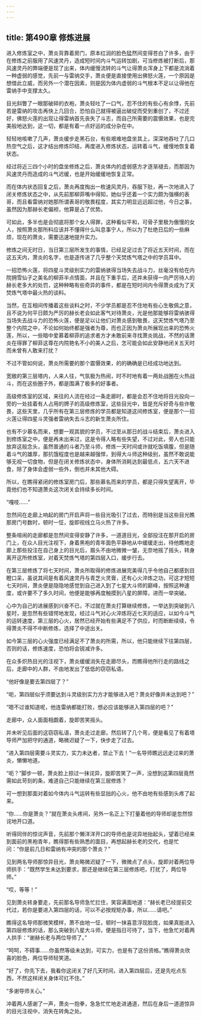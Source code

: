 ```yaml
---
---
---
```

title: 第490章 修炼进展
---



进入修炼室之中，萧炎背靠着房门，原本红润的脸色猛然间变得苍白了许多，由于在修炼之前服用了风速灵丹，造成短时间内斗气运转加剧，可当修炼被打断后，那风速灵丹的弊端便是现了出来，体内缓慢流转的斗气让得萧炎浑身上下都是流淌着一种虚弱的感觉，先前一与雷纳交手，萧炎便是直接使用出佛怒火莲，一个原因是想借此立威，而另外一个潜在因素，则是因为体内虚弱的斗气根本不足以让得他在雷纳手中支撑太久。

目光斜瞥了一眼那破碎的衣袍，萧炎轻吐了一口气，忍不住的有些心有余悸，先前若是雷纳的攻击再快上几回合，恐怕自己就得被逼出破绽而受到重创了，不过还好，佛怒火莲的出现让得雷纳首先丧失了斗志，而自己所需要的震慑效果，也是完美般地达到，这一切，都是有着一点好运的成分杂在中。

轻轻地咳嗽了几声，萧炎缓步走黑石台，有些艰难地盘坐其上，深深地吞吐了几口热空气之后，这才结出修炼印结，再度进入修炼状态，运转着斗气，缓慢地恢复着状态。

经过将近三四个小时的盘坐修炼之后，萧炎体内的虚弱感方才逐渐褪去，而那因为风速灵丹而造成的斗气迟缓，也是开始缓缓地恢复正常。

而在体内状态回复之后，萧炎再度掏出一枚速风灵丹，吞服下肚，再一次地进入了闭关修炼状态之中，从先前那柳菲嘴中得知，她似乎还着一个实力颇为强横的表哥，而且看雷纳对她那所谓表哥的敬畏程度，其实力明显远远超过他，今日之事，虽然因为那赫长老偏袒，他算是占了优势。

可如此，多半也是会彻底将那个女人得罪，这种看似平和，可骨子里极为傲慢的女人，按照萧炎那所料应该并不懂得什么叫息事宁人，所以为了杜绝日后的一些麻烦，现在的萧炎，需要迅速地提升实力。

修炼之间无时日，当日第三层所发生的事情，已经足足过去了将近五天时间，而在这五天内，萧炎的名字，也是逐传进了几乎整个天焚炼气塔之中的学员耳中。

一招恐怖火莲，将四星斗灵级别实力的雷纳骇得当场失去战斗力，丝毫没有给在内院拥雪仙子之美名的柳菲半点情面，并且在下重手后，还并未获得一向严厉待人的赫长老多大的处罚，这种种略有些奇异的事件，都是在短时间内令得萧炎成为了天焚炼气塔中最火热的谈料。

当然，在互相间传播着这些谈料之时，不少学员都是忍不住地有些心生敬佩之意，且不说为何平日颇为严厉的赫长老会如此客气对待萧炎，光是他那能够将雷纳骇得当场失去战斗力的恐怖火莲，便是足以让他们对萧炎感到敬畏，这天焚炼气塔乃至整个内院之中，不论如何始终都是强者为尊，而也正因为萧炎所展现出来的恐怖火莲，所以，一些暗中爱慕着柳菲的追求者方才未敢前来寻找萧炎挑战，不然的话萧炎在得罪了柳菲这尊在内院艳名不小的美人之后，怎可能会如此安静地闭关五天时而未曾有人敢来打扰？

不过不管如何说，萧炎所需要的那个震慑效果，的的确确是已经成功地达到。

宽敞的第三层塔内，人来人往，气氛极为热闹，时不时地有着一两处战圈在火热战斗，而在这些圈子外，都是围满了极多的好事者。

高级修炼室的区域，来往的人流在经过一条走廊时，都是会忍不住地将目光投向一旁的一处挂着有人占用的牌子的高级修炼室，这些目光中，皆是充斥好奇与些许敬畏，这些天里，几乎所有在第三层修炼的学员都是知道这间修炼室，便是那个一招火莲让得四星斗灵强者雷纳失去斗志的新生萧炎所住。

也有不少慕名而来，想要一观其貌的学员，不过至从那日的战斗结束后，萧炎进入到修炼室之中，便是再未出来过，这是令得人略有些失望，不过对此，旁人也只能放弃这般念头，虽然普通的斗者乃至斗师，修炼一天时间或许就吃饭填腹，但是随着斗气的雄厚，那抗饿程度也是越来越强悍，到得大斗师这种级别，虽然不敢说能够无视一切食物，但是在闭关修炼状态中，身体所消耗达到最低点，五六天不进食，除了身体会虚弱一些外，倒也并未其他大碍。

所以，在瞧得紧闭的修炼室房门后，那些慕名而来的学员，都是只得失望离开，毕竟他们也不知道萧炎这次闭关会持续多长时间。

“嘎吱……”

忽然间在走廊上响起的房门开启声将一些目光吸引了过去，而特别是当这些目光瞧那房门号数时，顿时一怔，旋即视线立马火热了许多。

整条喧闹的走廊都是忽然间变得安静了许多，一道道目光，全部投注在那开启的房门上，在众人目光注视下，身着黑袍的青年面色平静地从中缓缓走出，待他瞧地走廊上那些投注在自己身上的目光后，眉头不由地微微一皱，无奈地摇了摇头，转身离开这所修炼室，对着天焚炼气塔的第四层入口，缓步行去。

在第三层修炼了将七天时间，萧炎所取得的修炼进展完美得几乎令他自己都感到目瞪口呆，虽说其间是有着风速灵丹与青芝火灵膏，还有心火淬炼之功，可这才短短七天时间，萧炎便是隐隐地感觉到自己进入到了七星大斗师的巅峰，按照这种速度，或许要不了多久时间，他便是能够再度触摸到八星的屏障，进而一举突破。

心中为自己的进展感到兴奋不已，不过就在萧炎打算继续修炼，一举达到突破到八星时，是忽然有些错愕地发现，经过斗气对心火淬炼将近七天的适应，以如今斗气的运转速度，第三层的心火，居然已经开始有些满足不了供应，时而断断续续，令得萧炎不得不中断修炼，选择了中途出关。

如今第三层的心火强度已经满足不了萧炎的所需，所以，他只能继续下往第四层，否则的话，修炼速度，恐怕将会锐减许多。

在众多炽热目光的注视下，萧炎缓缓消失在走廊尽头，而瞧得他所行走的路线之后，走廊中的人群，不由地发出了低低的窃窃私语。

“他好像是要去第四层了？”

“呃，第四层似乎须要达到斗灵级别实力方才能够进入吧？萧炎好像并未达到吧？”

“嗯不过谁知道呢，他连雷纳都能打败，想必应该能够进入第四层的吧？”

走廊中，众人面面相觑着，旋即苦笑摇头。

并未听见后面的这窃窃私语，萧炎走过走廊，然后转了几个弯，便是看见了有着塔导师严加把守的通道，略微迟疑了一下，快步走了过去。

“进入第四层需要斗灵实力，实力未达者，禁止下去！”一名导师瞧远远走过来的萧炎，懒懒地道。

“呃？”脚步一顿，萧炎脸上掠过一抹诧异，旋即苦笑了一声，没想到这第四层竟然需如此苛刻的条，难道自己只能继续在第三层修炼？

可一想到那面对着如今体内斗气运转有些显拙的心火，他不由地有些感到头疼了起来。

“你……你是萧炎？”就在萧炎头疼间，另外一名正上下打量着他的导师却是忽然惊诧地开口道。

听得同伴的惊诧声音，先前那个懒洋洋开口的导师也是诧异地抬起头，望着已经来到面前的黑袍青年，瞧得那有些熟悉的面目，再想起赫长老的交代，也是忙问：“你是前几日和雷纳有冲突的那个萧炎？”

见到两名导师那惊异目光，萧炎略微迟疑了一下，微微点了点头，旋即对着两位导师拱手：“既然学生未达到要求，那还是继续在第三层修炼吧，打扰了，两位导师。”

“哎，等等！”

见到萧炎转身要走，先前那名导师急忙拦住，笑容满面地道：“赫长老已经提前交代过，若你是要进入第四层的话，可以不必按规矩办事，所以……请吧。”

瞧得这名导师那微笑模样，萧不由地一怔，顿时一抹喜意浮现脸庞，如果真能进入第四层修炼的话，那么突破到八星大斗师，便是指日可待了，当下，他急忙对着两人拱手：“谢赫长老与两位导师了。”

“呵呵，不碍事……你虽然等级未达到，可实力，也是有了这份资格。”瞧得萧炎欣喜的脸色，两位导师轻笑道。

“好了，你先下去，我看你这闭关了好几天时间，进入第四层后，还是先吃点东西，不然这样闭关身体可扛不住。”

“多谢导师关心。”

冲着两人感谢了一声，萧炎一抱拳，急急忙忙地走进通道，然后在身后一道道惊异的目光注视中，消失在转角之处。
